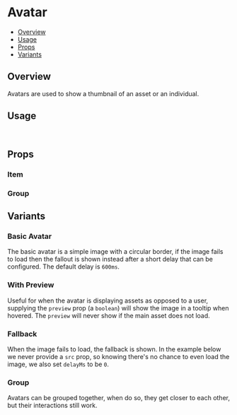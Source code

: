 

<Meta of={AvatarStories} />

# Avatar

- [Overview](#overview)
- [Usage](#usage)
- [Props](#props)
- [Variants](#variants)

## Overview

Avatars are used to show a thumbnail of an asset or an individual.

<ViewSource path="components/Accordion" />

<Canvas of={AvatarStories.Base} />

## Usage

```js
import { Avatar } from '@strapi/design-system';
```

## Props

### Item

<TypeTable of={Avatar.Item} />

### Group

<TypeTable of={Avatar.Group} />

## Variants

### Basic Avatar

The basic avatar is a simple image with a circular border, if the image fails to load then the fallout is shown instead
after a short delay that can be configured. The default delay is `600ms`.

<Canvas of={AvatarStories.Base} />

### With Preview

Useful for when the avatar is displaying assets as opposed to a user, supplying the `preview` prop (a `boolean`) will
show the image in a tooltip when hovered. The `preview` will never show if the main asset does not load.

<Canvas of={AvatarStories.WithPreview} />

### Fallback

When the image fails to load, the fallback is shown. In the example below we never provide a `src` prop, so knowing
there's no chance to even load the image, we also set `delayMs` to be `0`.

<Canvas of={AvatarStories.Fallback} />

### Group

Avatars can be grouped together, when do so, they get closer to each other, but their interactions still work.

<Canvas of={AvatarStories.Group} />
